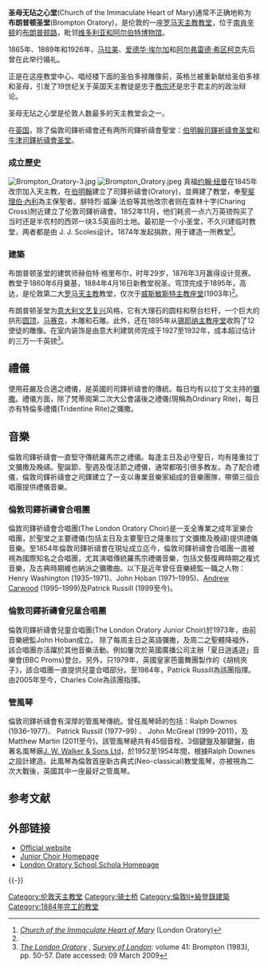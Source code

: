 {{coord|51|29|50|N|0|10|11|W|type:landmark|display=title}}

{{Infobox church
| name             = 布朗普顿圣堂
| fullname         = 圣母无玷之心堂
| color            = 
| image            = brompton_oratory2.jpg
| imagesize        = 
| caption          = 
| landscape        = 
| denomination     = [[罗马天主教|罗马天主教]]
| diocese          = 
| parish           = 
| division         = 
| subdivision      = 
| founded_date     = 
| founder          = 
| architect        = 赫伯特·格里布尔
| style            = [[意大利文艺复兴|意大利文艺复兴]]
| constructed_date = 
| dedicated_date   = 1884
| closed_date      = 
| demolished_date  = 
| bishop           = 
| priest           =
| archdeacon       = 
| dean             = 
| provost          = 
| rector           = 
| canon            = 
| prebendary       = 
| curate           = 
| chaplain         = 
| vicar            = 
| deacon           = 
| abbot            = 
| minister         = 
| seniorpastor     = 
| pastor           = 
| address          = 
| country          = [[英国|英国]]
| phone            = 
| website          = 
}}

'''圣母无玷之心堂'''(Church of the Immaculate Heart of Mary)通常不正确地称为 '''布朗普顿圣堂'''(Brompton Oratory)，是伦敦的一座[[罗马天主教|罗马天主教]][[教堂|教堂]]，位于[[南肯辛顿|南肯辛顿]]的[[布朗普顿路|布朗普顿路]]，毗邻[[维多利亚和阿尔伯特博物馆|维多利亚和阿尔伯特博物馆]]。

1865年、1889年和1926年，[[马拉美|马拉美]]、[[爱德华·埃尔加|爱德华·埃尔加]]和[[阿尔弗雷德·希区柯克|阿尔弗雷德·希区柯克]]先后曾在此举行婚礼。

正是在这座教堂中心、唱经楼下面的圣伯多禄雕像前，英格兰被重新献给圣伯多禄和圣母，引发了19世纪关于英国天主教徒是忠于[[教宗|教宗]]还是忠于君主的的政治辩论。

圣母无玷之心堂是伦敦人数最多的天主教堂会之一。

在[[英国|英国]]，除了倫敦司鐸祈禱會还有两所司鐸祈禱會聖堂：[[伯明翰司鐸祈禱會圣堂|伯明翰司鐸祈禱會圣堂]]和[[牛津司鐸祈禱會圣堂|牛津司鐸祈禱會圣堂]]。

===成立歷史===
[[File:Brompton_Oratory-3.jpg|thumb]]
[[Image:Brompton_Oratory.jpeg|thumb]]
真福[[约翰·纽曼|约翰·纽曼]]在1845年改宗加入天主教，在[[伯明翰|伯明翰]]建立了司鐸祈禱會(Oratory)，並興建了教堂，奉[[聖斐理伯·內利|聖斐理伯·內利]]為主保聖者。腓特烈·威廉·法伯等其他改宗者则在查林十字(Charing Cross)附近建立了伦敦司鐸祈禱會。1852年11月，他们耗资一点六万英镑购买了当时还是半农村的西郊一块3.5英亩的土地。最初是一个小圣堂，不久兴建临时教堂，两者都是由 J. J. Scoles设计。1874年发起捐款，用于建造一所教堂<ref name=Oratory>[http://www.bromptonoratory.com/history/page2.html ''Church of the Immaculate Heart of Mary''] {{Wayback|url=http://www.bromptonoratory.com/history/page2.html |date=20110708095258 }} (London Oratory)</ref>。

===建築===
布朗普顿圣堂的建筑师赫伯特·格里布尔，时年29岁，1876年3月赢得设计竞赛。教堂于1860年6月奠基，1884年4月16日新教堂祝圣。穹顶完成于1895年，高达{{convert|200|ft|m|0}}，是伦敦第二大[[罗马天主教|罗马天主教]]教堂，仅次于[[威斯敏斯特主教座堂|威斯敏斯特主教座堂]](1903年)<ref name=Oratory/>。

布朗普顿圣堂为[[意大利文艺复兴|意大利文艺复兴]]风格，它有大理石的圆柱和祭台栏杆，一个巨大的拱形[[圆顶|圆顶]]，[[马赛克|马赛克]]，木雕和石雕。此外，还在1895年从[[锡耶纳主教座堂|锡耶纳主教座堂]]收购了12使徒的雕像。在室内装饰是由意大利建筑师完成于1927至1932年，成本超过估计的三万一千英镑<ref>[http://www.british-history.ac.uk/report.aspx?compid=50008 ''The London Oratory''] {{Wayback|url=http://www.british-history.ac.uk/report.aspx?compid=50008 |date=20140829141715 }}, ''[[Survey_of_London|Survey of London]]'': volume 41: Brompton (1983), pp. 50-57. Date accessed: 09 March 2009</ref>。

==禮儀==
使用莊嚴及合適之禮儀，是英國的司鐸祈禱會的傳統。每日均有以拉丁文主持的[[彌撒|彌撒]]。禮儀方面，除了梵蒂崗第二次大公會議後之禮儀(現稱為Ordinary Rite)，每日亦有特倫多禮儀(Tridentine Rite)之彌撒。

==音樂==
倫敦司鐸祈禱會一直堅守傳統羅馬宗之禮儀。每逢主日及必守聖日，均有隆重拉丁文彌撒及晚禱。聖誕節、聖週及復活節之禮儀，通常都吸引很多教友。為了配合禮儀，倫敦司鐸祈禱會之司鐸建立了一支以專業音樂家組成的音樂團隊，帶領三個合唱團提供禮儀音樂。

===倫敦司鐸祈禱會合唱團===
倫敦司鐸祈禱會合唱團(The London Oratory Choir)是一支全專業之成年室樂合唱團，於聖堂之主要禮儀(包括主日及主要聖日之隆重拉丁文彌撒及晚禱)提供禮儀音樂。至1854年倫敦司鐸祈禱會在現址成立迄今，倫敦司鐸祈禱會合唱團一直被視為國際知名之合唱團，尤其演唱傳統羅馬宗禮儀音樂，包括文藝復興時期之複式音樂，及古典時期維也納派之彌撒曲。以下是近年曾任音樂總監一職之人物：Henry Washington (1935–1971)、John Hoban (1971–1995)、[[Andrew_Carwood|Andrew Carwood]] (1995–1999)及Patrick Russill (1999至今)。

===倫敦司鐸祈禱會兒童合唱團===
倫敦司鐸祈禱會兒童合唱團(The London Oratory Junior Choir)於1973年，由前音樂總監John Hoban成立。  除了每周主日之英語彌撒，及周二之聖體降福外，該合唱團亦活躍於其他音樂活動。例如屢次於英國廣播公司主辦「夏日逍遙遊」音樂會(BBC Proms)登台。另外，只1979年，英國皇家芭蕾舞團製作的《胡桃夾子》，該合唱團一直提供兒童合唱部分。至1984年，Patrick Russill為該團指揮。由2005年至今，Charles Cole為該團指揮。

===管風琴===
倫敦司鐸祈禱會有深厚的管風琴傳統。曾任風琴師的包括：Ralph Downes (1936–1977)、 Patrick Russill (1977–99) 、 John McGreal (1999-2011)，及Matthew Martin (2011至今)。該管風琴總共有45個音栓、3個鍵盤及腳鍵盤，由著名風琴廠[[J._W._Walker_&_Sons_Ltd|J. W. Walker & Sons Ltd]]，於1952至1954年間，根據Ralph Downes之設計建造。此風琴為倫敦首座新古典式(Neo-classical)教堂風琴，亦被視為二次大戰後，英國其中一座最好之管風琴。

==参考文献==
{{Reflist}}
== 外部链接 ==
{{Commonscat|Brompton Oratory|布朗普顿圣堂}}
* [http://www.bromptonoratory.com/ Official website] {{Wayback|url=http://www.bromptonoratory.com/ |date=20200814004455 }}
* [http://www.oratoryjuniorchoir.com Junior Choir Homepage] {{Wayback|url=http://www.oratoryjuniorchoir.com/ |date=20201024090051 }}
* [https://archive.is/20120804074142/http://www.london-oratory.org/schola London Oratory School Schola Homepage]

{{-}}
{{伦敦教堂}}

[[Category:伦敦天主教堂|Category:伦敦天主教堂]]
[[Category:骑士桥|Category:骑士桥]]
[[Category:倫敦II*級登錄建築|Category:倫敦II*級登錄建築]]
[[Category:1884年完工的教堂|Category:1884年完工的教堂]]